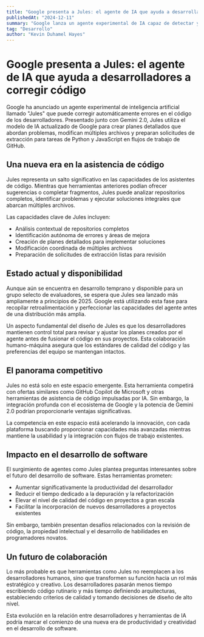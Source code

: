 ```yaml
---
title: "Google presenta a Jules: el agente de IA que ayuda a desarrolladores a corregir código"
publishedAt: "2024-12-11"
summary: "Google lanza un agente experimental de IA capaz de detectar y corregir automáticamente errores en código, creando planes detallados para modificar múltiples archivos en proyectos de desarrollo."
tag: "Desarrollo"
author: "Kevin Duhamel Hayes"
---
```


# Google presenta a Jules: el agente de IA que ayuda a desarrolladores a corregir código

Google ha anunciado un agente experimental de inteligencia artificial llamado "Jules" que puede corregir automáticamente errores en el código de los desarrolladores. Presentado junto con Gemini 2.0, Jules utiliza el modelo de IA actualizado de Google para crear planes detallados que abordan problemas, modifican múltiples archivos y preparan solicitudes de extracción para tareas de Python y JavaScript en flujos de trabajo de GitHub.

## Una nueva era en la asistencia de código

Jules representa un salto significativo en las capacidades de los asistentes de código. Mientras que herramientas anteriores podían ofrecer sugerencias o completar fragmentos, Jules puede analizar repositorios completos, identificar problemas y ejecutar soluciones integrales que abarcan múltiples archivos.

Las capacidades clave de Jules incluyen:
- Análisis contextual de repositorios completos
- Identificación autónoma de errores y áreas de mejora
- Creación de planes detallados para implementar soluciones
- Modificación coordinada de múltiples archivos
- Preparación de solicitudes de extracción listas para revisión

## Estado actual y disponibilidad

Aunque aún se encuentra en desarrollo temprano y disponible para un grupo selecto de evaluadores, se espera que Jules sea lanzado más ampliamente a principios de 2025. Google está utilizando esta fase para recopilar retroalimentación y perfeccionar las capacidades del agente antes de una distribución más amplia.

Un aspecto fundamental del diseño de Jules es que los desarrolladores mantienen control total para revisar y ajustar los planes creados por el agente antes de fusionar el código en sus proyectos. Esta colaboración humano-máquina asegura que los estándares de calidad del código y las preferencias del equipo se mantengan intactos.

## El panorama competitivo

Jules no está solo en este espacio emergente. Esta herramienta competirá con ofertas similares como GitHub Copilot de Microsoft y otras herramientas de asistencia de código impulsadas por IA. Sin embargo, la integración profunda con el ecosistema de Google y la potencia de Gemini 2.0 podrían proporcionarle ventajas significativas.

La competencia en este espacio está acelerando la innovación, con cada plataforma buscando proporcionar capacidades más avanzadas mientras mantiene la usabilidad y la integración con flujos de trabajo existentes.

## Impacto en el desarrollo de software

El surgimiento de agentes como Jules plantea preguntas interesantes sobre el futuro del desarrollo de software. Estas herramientas prometen:
- Aumentar significativamente la productividad del desarrollador
- Reducir el tiempo dedicado a la depuración y la refactorización
- Elevar el nivel de calidad del código en proyectos a gran escala
- Facilitar la incorporación de nuevos desarrolladores a proyectos existentes

Sin embargo, también presentan desafíos relacionados con la revisión de código, la propiedad intelectual y el desarrollo de habilidades en programadores novatos.

## Un futuro de colaboración

Lo más probable es que herramientas como Jules no reemplacen a los desarrolladores humanos, sino que transformen su función hacia un rol más estratégico y creativo. Los desarrolladores pasarán menos tiempo escribiendo código rutinario y más tiempo definiendo arquitecturas, estableciendo criterios de calidad y tomando decisiones de diseño de alto nivel.

Esta evolución en la relación entre desarrolladores y herramientas de IA podría marcar el comienzo de una nueva era de productividad y creatividad en el desarrollo de software. 